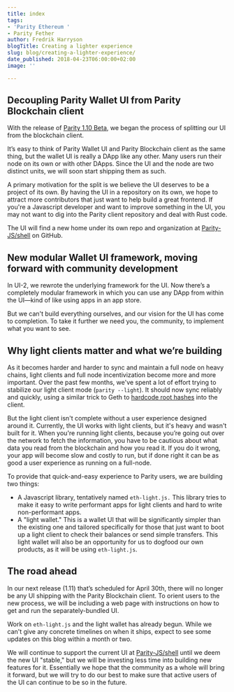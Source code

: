```yaml
---
title: index
tags:
- 'Parity Ethereum '
- Parity Fether
author: Fredrik Harryson
blogTitle: Creating a lighter experience
slug: blog/creating-a-lighter-experience/
date_published: 2018-04-23T06:00:00+02:00
image: ''

---
```

## Decoupling Parity Wallet UI from Parity Blockchain client

With the release of [Parity 1.10 Beta](http://paritytech.io/parity-1-10-opportunity-released/), we began the process of splitting our UI from the blockchain client.

It’s easy to think of Parity Wallet UI and Parity Blockchain client as the same thing, but the wallet UI is really a DApp like any other. Many users run their node on its own or with other DApps. Since the UI and the node are two distinct units, we will soon start shipping them as such.

A primary motivation for the split is we believe the UI deserves to be a project of its own. By having the UI in a repository on its own, we hope to attract more contributors that just want to help build a great frontend. If you're a Javascript developer and want to improve something in the UI, you may not want to dig into the Parity client repository and deal with Rust code.

The UI will find a new home under its own repo and organization at [Parity-JS/shell](https://github.com/Parity-JS/shell/releases) on GitHub.

## New modular Wallet UI framework, moving forward with community development

In UI-2, we rewrote the underlying framework for the UI. Now there’s a completely modular framework in which you can use any DApp from within the UI—kind of like using apps in an app store.

But we can't build everything ourselves, and our vision for the UI has come to completion. To take it further we need you, the community, to implement what you want to see.

## Why light clients matter and what we’re building

As it becomes harder and harder to sync and maintain a full node on heavy chains, light clients and full node incentivization become more and more important. Over the past few months, we've spent a lot of effort trying to stabilize our light client mode (`parity --light`). It should now sync reliably and quickly, using a similar trick to Geth to [hardcode root hashes](https://github.com/paritytech/parity/pull/8075) into the client.

But the light client isn't complete without a user experience designed around it. Currently, the UI works with light clients, but it's heavy and wasn't built for it. When you're running light clients, because you’re going out over the network to fetch the information, you have to be cautious about what data you read from the blockchain and how you read it. If you do it wrong, your app will become slow and costly to run, but if done right it can be as good a user experience as running on a full-node.

To provide that quick-and-easy experience to Parity users, we are building two things:

* A Javascript library, tentatively named `eth-light.js.` This library tries to make it easy to write performant apps for light clients and hard to write non-performant apps.
* A "light wallet." This is a wallet UI that will be significantly simpler than the existing one and tailored specifically for those that just want to boot up a light client to check their balances or send simple transfers. This light wallet will also be an opportunity for us to dogfood our own products, as it will be using `eth-light.js`.

## The road ahead

In our next release (1.11) that’s scheduled for April 30th, there will no longer be any UI shipping with the Parity Blockchain client. To orient users to the new process, we will be including a web page with instructions on how to get and run the separately-bundled UI.

Work on `eth-light.js` and the light wallet has already begun. While we can't give any concrete timelines on when it ships, expect to see some updates on this blog within a month or two.

We will continue to support the current UI at [Parity-JS/shell](https://github.com/Parity-JS/shell/releases) until we deem the new UI "stable," but we will be investing less time into building new features for it. Essentially we hope that the community as a whole will bring it forward, but we will try to do our best to make sure that active users of the UI can continue to be so in the future.